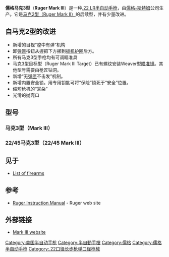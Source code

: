 {{No footnotes|date= 2012年2月}}
{{prose}}
{{noteTA
|G1=軍事
|G2=長度單位
|G3=Firearms
}}
{{Infobox Weapon
|name= 儒格马克3型，Ruger Mark III
|image= Image:Ruger mkiii bull.jpg
|image_size= 300px
|caption= Ruger Mark III目标型5.5英寸重枪管
|origin= {{flag|USA}}
|type= [[手枪|手枪]]
<!-- Type selection -->
|is_ranged=yes
<!-- Service history -->
|service=
|used_by=
|wars=
<!-- Production history -->
|designer=
|design_date=
|manufacturer= [[儒格-斯特姆|儒格-斯特姆]]公司
|production_date= 2004—2016年
|number=
|variants=
<!-- General specifications -->
|weight= 31—45盎司
|length= 8—11⅛寸
|part_length=
|crew=
<!-- Ranged weapon specifications -->
|口径= [[.22_Long_Rifle|.22 LR]]
|caliber=
|action= [[反沖作用_(槍械)|反沖作用]]、單動式
|mode= 半自動
|velocity=
|range=
|max_range=
|feed= 10发[[弹匣|弹匣]]
}}

'''儒格马克3型'''（'''Ruger Mark III'''）是一种[[.22_LR|.22 LR]][[半自动手枪|半自动手枪]]，由[[儒格-斯特姆|儒格-斯特姆]]公司生产。它是[[儒格MK_II手槍|马克2型（Ruger Mark II）]]的后续型，并有少量改进。

== 自马克2型的改进 ==
* 新增的目视“膛中有弹”机构
* 卸[[弹匣|弹匣]]按钮从握把下方挪到[[扳机|扳机]][[扳機護圈|护圈]]后方。
* 所有马克3型手枪均有可调瞄准具
* 马克3型目标型（Ruger Mark III Target）已有螺纹安装Weaver型[[瞄准镜|瞄准镜]]。其他型号需要由枪匠钻洞。
* 新增“无[[弹匣|弹匣]]不击发”机制。
* 新增内置安全锁。用专用钥匙可将“保险”锁死于“安全”位置。
* 缩短枪机的“耳朵”
* 光滑的抛壳口

==型号==

===马克3型（Mark III）===

===22/45马克3型（22/45 Mark III）===

==见于==
*[[List_of_firearms|List of firearms]]

==参考==
{{reflist}}
*[https://web.archive.org/web/20120302081952/http://ruger.com/products/_manuals/markIII.pdf Ruger Instruction Manual] - Ruger web site

==外部链接==
* [https://web.archive.org/web/20120218150749/http://ruger.com/products/markIII/index.html Mark III website]

{{Ruger}}

{{武器小作品}}
{{DEFAULTSORT:Ruger Mark III}}
[[Category:美国半自动手枪|Category:美国半自动手枪]]
[[Category:半自動手槍|Category:半自動手槍]]
[[Category:儒格|Category:儒格]]
[[Category:儒格半自动手枪|Category:儒格半自动手枪]]
[[Category:.22口径长步枪弹口径枪械|Category:.22口径长步枪弹口径枪械]]